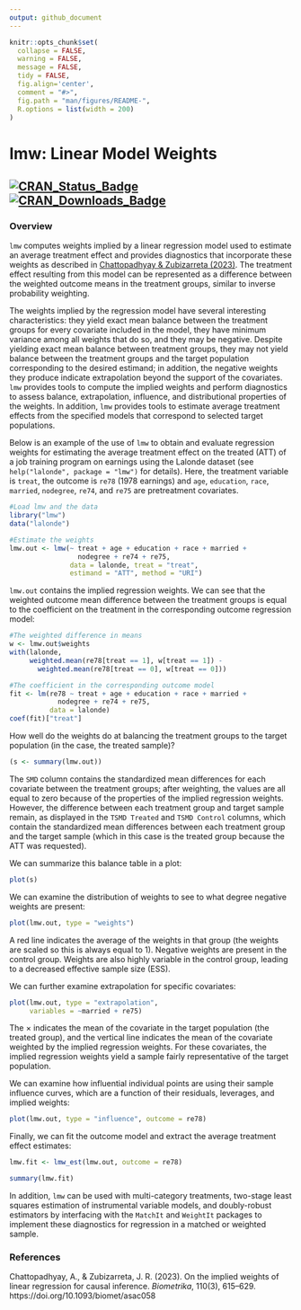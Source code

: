 ```yaml
---
output: github_document
---
```


<!-- README.md is generated from README.Rmd. Please edit that file -->

```r
knitr::opts_chunk$set(
  collapse = FALSE,
  warning = FALSE,
  message = FALSE,
  tidy = FALSE,
  fig.align='center',
  comment = "#>",
  fig.path = "man/figures/README-",
  R.options = list(width = 200)
)
```
# lmw: Linear Model Weights 
<!-- <img src="man/figures/logo.png" align="right" width="150"/> -->

[![CRAN_Status_Badge](https://img.shields.io/cran/v/lmw)](https://cran.r-project.org/package=lmw) [![CRAN_Downloads_Badge](https://cranlogs.r-pkg.org/badges/lmw)](https://cran.r-project.org/package=lmw)
------
### Overview

`lmw` computes weights implied by a linear regression model used to estimate an average treatment effect and provides diagnostics that incorporate these weights as described in [Chattopadhyay & Zubizarreta (2023)](https://doi.org/10.1093/biomet/asac058). The treatment effect resulting from this model can be represented as a difference between the weighted outcome means in the treatment groups, similar to inverse probability weighting.

The weights implied by the regression model have several interesting characteristics: they yield exact mean balance between the treatment groups for every covariate included in the model, they have minimum variance among all weights that do so, and they may be negative. Despite yielding exact mean balance between treatment groups, they may not yield balance between the treatment groups and the target population corresponding to the desired estimand; in addition, the negative weights they produce indicate extrapolation beyond the support of the covariates. `lmw` provides tools to compute the implied weights and perform diagnostics to assess balance, extrapolation, influence, and distributional properties of the weights. In addition, `lmw` provides tools to estimate average treatment effects from the specified models that correspond to selected target populations.

Below is an example of the use of `lmw` to obtain and evaluate regression weights for estimating the average treatment effect on the treated (ATT) of a job training program on earnings using the Lalonde dataset (see `help("lalonde", package = "lmw")` for details). Here, the treatment variable is `treat`, the outcome is `re78` (1978 earnings) and `age`, `education`, `race`, `married`, `nodegree`, `re74`, and `re75` are pretreatment covariates.

```r
#Load lmw and the data
library("lmw")
data("lalonde")

#Estimate the weights
lmw.out <- lmw(~ treat + age + education + race + married +
                 nodegree + re74 + re75,
               data = lalonde, treat = "treat",
               estimand = "ATT", method = "URI")
```

`lmw.out` contains the implied regression weights. We can see that the weighted outcome mean difference between the treatment groups is equal to the coefficient on the treatment in the corresponding outcome regression model:

```r
#The weighted difference in means
w <- lmw.out$weights
with(lalonde, 
     weighted.mean(re78[treat == 1], w[treat == 1]) - 
       weighted.mean(re78[treat == 0], w[treat == 0]))

#The coefficient in the corresponding outcome model
fit <- lm(re78 ~ treat + age + education + race + married +
            nodegree + re74 + re75,
          data = lalonde)
coef(fit)["treat"]
```

How well do the weights do at balancing the treatment groups to the target population (in the case, the treated sample)?

```r
(s <- summary(lmw.out))
```

The `SMD` column contains the standardized mean differences for each covariate between the treatment groups; after weighting, the values are all equal to zero because of the properties of the implied regression weights. However, the difference between each treatment group and target sample remain, as displayed in the `TSMD Treated` and `TSMD Control` columns, which contain the standardized mean differences between each treatment group and the target sample (which in this case is the treated group because the ATT was requested).

We can summarize this balance table in a plot:

```r
plot(s)
```

We can examine the distribution of weights to see to what degree negative weights are present:

```r
plot(lmw.out, type = "weights")
```

A red line indicates the average of the weights in that group (the weights are scaled so this is always equal to 1). Negative weights are present in the control group. Weights are also highly variable in the control group, leading to a decreased effective sample size (ESS).

We can further examine extrapolation for specific covariates:

```r
plot(lmw.out, type = "extrapolation",
     variables = ~married + re75)
```

The $\times$ indicates the mean of the covariate in the target population (the treated group), and the vertical line indicates the mean of the covariate weighted by the implied regression weights. For these covariates, the implied regression weights yield a sample fairly representative of the target population.

We can examine how influential individual points are using their sample influence curves, which are a function of their residuals, leverages, and implied weights:

```r
plot(lmw.out, type = "influence", outcome = re78)
```

Finally, we can fit the outcome model and extract the average treatment effect estimates:

```r
lmw.fit <- lmw_est(lmw.out, outcome = re78)

summary(lmw.fit)
```

In addition, `lmw` can be used with multi-category treatments, two-stage least squares estimation of instrumental variable models, and doubly-robust estimators by interfacing with the `MatchIt` and `WeightIt` packages to implement these diagnostics for regression in a matched or weighted sample.

### References

Chattopadhyay, A., & Zubizarreta, J. R. (2023). On the implied weights of linear regression for causal inference. *Biometrika*, 110(3), 615–629. https://doi.org/10.1093/biomet/asac058

